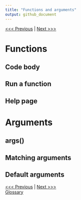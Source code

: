 ```yaml
---
title: "Functions and arguments"
output: github_document
---
```


[<<< Previous](02-functions.md) | [Next >>>](03-objects.md)

# Functions

## Code body

## Run a function

## Help page

# Arguments

## args()

## Matching arguments

## Default arguments

[<<< Previous](02-functions.md) | [Next >>>](03-objects.md)   
[Glossary](glossary)